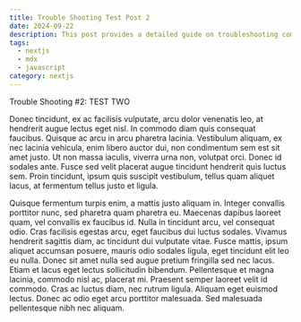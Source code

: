 ```yaml
---
title: Trouble Shooting Test Post 2
date: 2024-09-22
description: This post provides a detailed guide on troubleshooting common issues in the application, including step-by-step solutions and best practices.
tags:
  - nextjs
  - mdx
  - javascript
category: nextjs
---
```


Trouble Shooting #2: TEST TWO

Donec tincidunt, ex ac facilisis vulputate, arcu dolor venenatis leo, at
hendrerit augue lectus eget nisl. In commodo diam quis consequat faucibus.
Quisque ac arcu in arcu pharetra lacinia. Vestibulum aliquam, ex nec lacinia
vehicula, enim libero auctor dui, non condimentum sem est sit amet justo. Ut
non massa iaculis, viverra urna non, volutpat orci. Donec id sodales ante.
Fusce sed velit placerat augue tincidunt hendrerit quis luctus sem. Proin
tincidunt, ipsum quis suscipit vestibulum, tellus quam aliquet lacus, at
fermentum tellus justo et ligula.

Quisque fermentum turpis enim, a mattis justo aliquam in. Integer convallis
porttitor nunc, sed pharetra quam pharetra eu. Maecenas dapibus laoreet quam,
vel convallis ex faucibus id. Nulla in tincidunt arcu, vel consequat odio.
Cras facilisis egestas arcu, eget faucibus dui luctus sodales. Vivamus
hendrerit sagittis diam, ac tincidunt dui vulputate vitae. Fusce mattis, ipsum
aliquet accumsan posuere, mauris odio sodales ligula, eget tincidunt elit leo
eu nulla. Donec sit amet nulla sed augue pretium fringilla sed nec lacus.
Etiam et lacus eget lectus sollicitudin bibendum. Pellentesque et magna
lacinia, commodo nisl ac, placerat mi. Praesent semper laoreet velit id
commodo. Cras ac luctus diam, nec rutrum ligula. Aliquam eget euismod lectus.
Donec ac odio eget arcu porttitor malesuada. Sed malesuada pellentesque nibh
nec aliquam.

